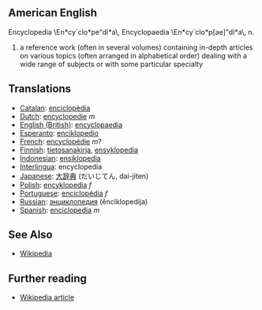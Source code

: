 ==American English==
Encyclopedia \En*cy`clo*pe"di*a\, Encyclopaedia
\En*cy`clo*p[ae]"di*a\, n.
# a reference work (often in several volumes) containing in-depth articles on various topics (often arranged in alphabetical order) dealing with a wide range of subjects or with some particular specialty

==Translations==
*[[Catalan]]: [[enciclopèdia]]
*[[Dutch]]: [[encyclopedie]] ''m''
*[[English (British)]]: [[encyclopaedia]]
*[[Esperanto]]: [[enciklopedio]]
*[[French]]: [[encyclopédie]] ''m''?
*[[Finnish]]: [[tietosanakirja]], [[ensyklopedia]]
*[[Indonesian]]: [[ensiklopedia]]
*[[Interlingua]]: encyclopedia
*[[Japanese]]: [[大辞典]] (だいじてん, dai-jiten)
*[[Polish]]: [[encyklopedia]] ''f''
*[[Portuguese]]: [[enciclopédia]] ''f''
*[[Russian]]: [[энциклопедия]] (ěnciklopedija)
*[[Spanish]]: [[enciclopedia]] ''m''

==See Also==

* [[Wikipedia]]

== Further reading ==
* [[en:Encyclopedia|Wikipedia article]]